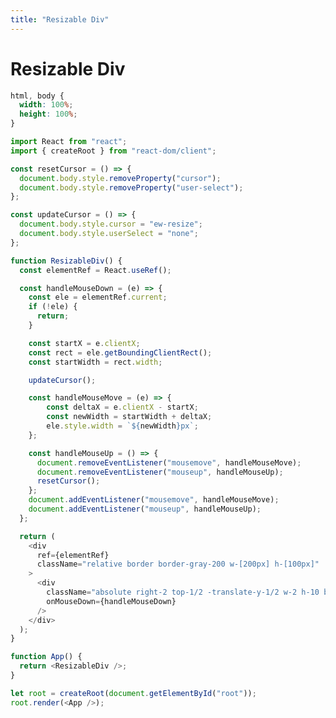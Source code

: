 ```yaml
---
title: "Resizable Div"
---
```


# Resizable Div

<Playground framework="react">

```css styles.css hidden
html, body {
  width: 100%;
  height: 100%;
}
```

```js index.js active
import React from "react";
import { createRoot } from "react-dom/client";

const resetCursor = () => {
  document.body.style.removeProperty("cursor");
  document.body.style.removeProperty("user-select");
};

const updateCursor = () => {
  document.body.style.cursor = "ew-resize";
  document.body.style.userSelect = "none";
};

function ResizableDiv() {
  const elementRef = React.useRef();

  const handleMouseDown = (e) => {
    const ele = elementRef.current;
    if (!ele) {
      return;
    }

    const startX = e.clientX;
    const rect = ele.getBoundingClientRect();
    const startWidth = rect.width;

    updateCursor();

    const handleMouseMove = (e) => {
        const deltaX = e.clientX - startX;
        const newWidth = startWidth + deltaX;
        ele.style.width = `${newWidth}px`;
    };

    const handleMouseUp = () => {
      document.removeEventListener("mousemove", handleMouseMove);
      document.removeEventListener("mouseup", handleMouseUp);
      resetCursor();
    };
    document.addEventListener("mousemove", handleMouseMove);
    document.addEventListener("mouseup", handleMouseUp);
  };

  return (
    <div
      ref={elementRef}
      className="relative border border-gray-200 w-[200px] h-[100px]"
    >
      <div
        className="absolute right-2 top-1/2 -translate-y-1/2 w-2 h-10 bg-gray-200 rounded-full cursor-col-resize"
        onMouseDown={handleMouseDown}
      />
    </div>
  );
}

function App() {
  return <ResizableDiv />;
}

let root = createRoot(document.getElementById("root"));
root.render(<App />);
```

```html index.html hidden

```

</Playground>
